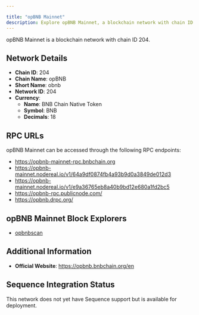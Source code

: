 ```yaml
---

title: "opBNB Mainnet"
description: Explore opBNB Mainnet, a blockchain network with chain ID 204. Learn about its native currency, BNB Chain Native Token, and how to interact with the network.
---
```




opBNB Mainnet is a blockchain network with chain ID 204.

## Network Details

- **Chain ID**: 204
- **Chain Name**: opBNB
- **Short Name**: obnb
- **Network ID**: 204
- **Currency**: 
  - **Name**: BNB Chain Native Token
  - **Symbol**: BNB
  - **Decimals**: 18

## RPC URLs

opBNB Mainnet can be accessed through the following RPC endpoints:

- https://opbnb-mainnet-rpc.bnbchain.org
- https://opbnb-mainnet.nodereal.io/v1/64a9df0874fb4a93b9d0a3849de012d3
- https://opbnb-mainnet.nodereal.io/v1/e9a36765eb8a40b9bd12e680a1fd2bc5
- https://opbnb-rpc.publicnode.com/
- https://opbnb.drpc.org/

## opBNB Mainnet Block Explorers

- [opbnbscan](https://mainnet.opbnbscan.com)

## Additional Information

- **Official Website**: https://opbnb.bnbchain.org/en

## Sequence Integration Status

This network does not yet have Sequence support but is available for deployment.
